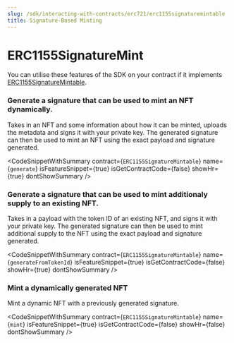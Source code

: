 ```yaml
---
slug: /sdk/interacting-with-contracts/erc721/erc1155signaturemintable
title: Signature-Based Minting
---
```



# ERC1155SignatureMint



You can utilise these features of the SDK on your contract if it implements [ERC1155SignatureMintable](/extensions/erc-1155/erc1155signaturemintable).

<div className="row" style={{ marginBottom: 24 }}>
  <div className="col col--12" style={{ marginTop: 8 }}>
    <QuickstartCard
      name="Learn how to implement ERC1155SignatureMintable"
      link={"/extensions/erc-1155/erc1155signaturemintable"}
      image="/assets/icons/general.png"
    />
  </div>
</div>



### Generate a signature that can be used to mint an NFT dynamically.





Takes in an NFT and some information about how it can be minted, uploads the metadata and signs it with your private key. The generated signature can then be used to mint an NFT using the exact payload and signature generated.



<CodeSnippetWithSummary
      contract={`ERC1155SignatureMintable`}
      name={`generate`}
      isFeatureSnippet={true}
      isGetContractCode={false}
      showHr={true}
      dontShowSummary
    />
  

### Generate a signature that can be used to mint additionaly supply to an existing NFT.





Takes in a payload with the token ID of an existing NFT, and signs it with your private key. The generated signature can then be used to mint additional supply to the NFT using the exact payload and signature generated.



<CodeSnippetWithSummary
      contract={`ERC1155SignatureMintable`}
      name={`generateFromTokenId`}
      isFeatureSnippet={true}
      isGetContractCode={false}
      showHr={true}
      dontShowSummary
    />
  

### Mint a dynamically generated NFT





Mint a dynamic NFT with a previously generated signature.



<CodeSnippetWithSummary
      contract={`ERC1155SignatureMintable`}
      name={`mint`}
      isFeatureSnippet={true}
      isGetContractCode={false}
      showHr={false}
      dontShowSummary
    />
  


